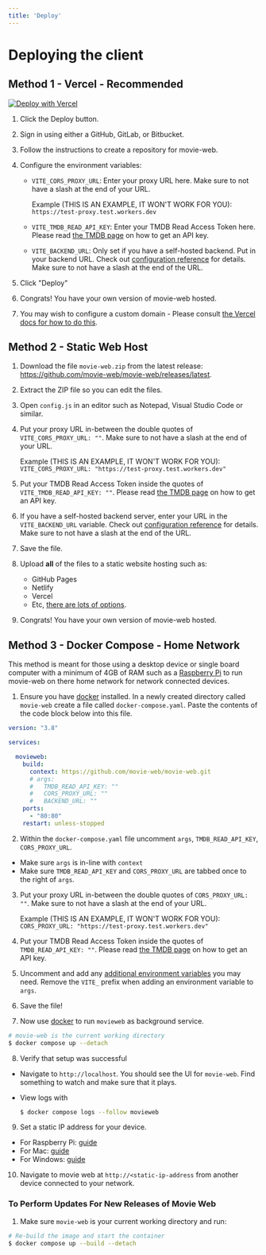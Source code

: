 ```yaml
---
title: 'Deploy'
---
```


# Deploying the client

## Method 1 - Vercel - Recommended

[![Deploy with Vercel](https://vercel.com/button)](https://vercel.com/new/clone?repository-url=https%3A%2F%2Fgithub.com%2Fmovie-web%2Fmovie-web%2Ftree%2Fmaster&env=VITE_CORS_PROXY_URL,VITE_TMDB_READ_API_KEY)

1. Click the Deploy button.
1. Sign in using either a GitHub, GitLab, or Bitbucket.
1. Follow the instructions to create a repository for movie-web.
1. Configure the environment variables:

   - `VITE_CORS_PROXY_URL`: Enter your proxy URL here. Make sure to not have a slash at the end of your URL.

     Example (THIS IS AN EXAMPLE, IT WON'T WORK FOR YOU): `https://test-proxy.test.workers.dev`

   - `VITE_TMDB_READ_API_KEY`: Enter your TMDB Read Access Token here. Please read [the TMDB page](./tmdb.mdx) on how to get an API key.

   - `VITE_BACKEND_URL`: Only set if you have a self-hosted backend. Put in your backend URL. Check out [configuration reference](../client/configuration.mdx) for details. Make sure to not have a slash at the end of the URL.

1. Click "Deploy"
1. Congrats! You have your own version of movie-web hosted.
1. You may wish to configure a custom domain - Please consult [the Vercel docs for how to do this](https://vercel.com/docs/getting-started-with-vercel/domains).

## Method 2 - Static Web Host

1. Download the file `movie-web.zip` from the latest release: https://github.com/movie-web/movie-web/releases/latest.
2. Extract the ZIP file so you can edit the files.
3. Open `config.js` in an editor such as Notepad, Visual Studio Code or similar.
4. Put your proxy URL in-between the double quotes of `VITE_CORS_PROXY_URL: ""`. Make sure to not have a slash at the end of your URL.

   Example (THIS IS AN EXAMPLE, IT WON'T WORK FOR YOU): `VITE_CORS_PROXY_URL: "https://test-proxy.test.workers.dev"`

5. Put your TMDB Read Access Token inside the quotes of `VITE_TMDB_READ_API_KEY: ""`. Please read [the TMDB page](./tmdb.mdx) on how to get an API key.
6. If you have a self-hosted backend server, enter your URL in the `VITE_BACKEND_URL` variable. Check out [configuration reference](../client/configuration.mdx) for details. Make sure to not have a slash at the end of the URL.
7. Save the file.
8. Upload **all** of the files to a static website hosting such as:
   - GitHub Pages
   - Netlify
   - Vercel
   - Etc, [there are lots of options](https://www.staticwebsitehosting.org/).
9. Congrats! You have your own version of movie-web hosted.

## Method 3 - Docker Compose - Home Network

This method is meant for those using a desktop device or single board computer with a minimum of 4GB of RAM such as a [Raspberry Pi](https://www.raspberrypi.com/) to run movie-web on there home network for network connected devices.

1. Ensure you have [docker](https://docs.docker.com/get-docker/) installed. In a newly created directory called `movie-web` create a file called `docker-compose.yaml`. Paste the contents of the code block below into this file.

```yaml
version: "3.8"

services:

  movieweb:
    build:
      context: https://github.com/movie-web/movie-web.git
      # args:
      #   TMDB_READ_API_KEY: ""
      #   CORS_PROXY_URL: ""
      #   BACKEND_URL: ""
    ports:
      - "80:80"
    restart: unless-stopped
```

2. Within the `docker-compose.yaml` file uncomment `args`, `TMDB_READ_API_KEY`, `CORS_PROXY_URL`. 
- Make sure `args` is in-line with `context` 
- Make sure `TMDB_READ_API_KEY` and `CORS_PROXY_URL` are tabbed once to the right of `args`.
3. Put your proxy URL in-between the double quotes of `CORS_PROXY_URL: ""`. Make sure to not have a slash at the end of your URL. 

   Example (THIS IS AN EXAMPLE, IT WON'T WORK FOR YOU): `CORS_PROXY_URL: "https://test-proxy.test.workers.dev"`

4. Put your TMDB Read Access Token inside the quotes of `TMDB_READ_API_KEY: ""`. Please read [the TMDB page](./tmdb.mdx) on how to get an API key.
5. Uncomment and add any [additional environment variables](configuration.mdx) you may need. Remove the `VITE_` prefix when adding an environment variable to `args`.
6. Save the file!
7. Now use [docker](https://docs.docker.com/get-docker/) to run `movieweb` as background service.

```bash
# movie-web is the current working directory
$ docker compose up --detach
```

8. Verify that setup was successful
- Navigate to `http://localhost`. You should see the UI for `movie-web`. Find something to watch and make sure that it plays. 
- View logs with

   ```bash
   $ docker compose logs --follow movieweb
   ```

9. Set a static IP address for your device.
- For Raspberry Pi: [guide](https://www.makeuseof.com/raspberry-pi-set-static-ip/)
- For Mac: [guide](https://www.macinstruct.com/tutorials/how-to-set-a-static-ip-address-on-a-mac/)
- For Windows: [guide](https://www.pcmag.com/how-to/how-to-set-up-a-static-ip-address)

10. Navigate to movie web at `http://<static-ip-address` from another device connected to your network.

### To Perform Updates For New Releases of Movie Web

1. Make sure `movie-web` is your current working directory and run:

```bash
# Re-build the image and start the container
$ docker compose up --build --detach
```
